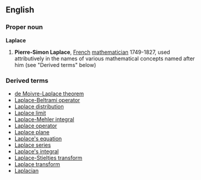==English==
===Proper noun===
{{wikipediapar|Pierre-Simon Laplace}}
'''Laplace'''
#{{mathematics}} '''Pierre-Simon Laplace''', [[French]] [[mathematician]] 1749-1827, used attributively in the names of various mathematical concepts named after him (see "Derived terms" below)

===Derived terms===
*[[de Moivre-Laplace theorem]]
*[[Laplace-Beltrami operator]]
*[[Laplace distribution]]
*[[Laplace limit]]
*[[Laplace-Mehler integral]]
*[[Laplace operator]]
*[[Laplace plane]]
*[[Laplace's equation]]
*[[Laplace series]]
*[[Laplace's integral]]
*[[Laplace-Stieltjes transform]]
*[[Laplace transform]]
*[[Laplacian]]